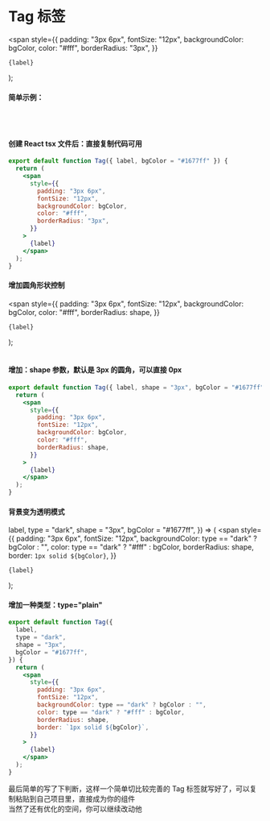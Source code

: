 # Tag 标签

  <span
    style={{
      padding: "3px 6px",
      fontSize: "12px",
      backgroundColor: bgColor,
      color: "#fff",
      borderRadius: "3px",
    }}
  >
    {label}
  </span>
);

#### 简单示例：

<DEUXSTag label="附近地铁" />
<br />
<DEUXSTag label="附近商场" bgColor="#FF9416" />
<br />
<DEUXSTag label="附近学校" bgColor="#000" />

#### 创建 React tsx 文件后：直接复制代码可用

```jsx
export default function Tag({ label, bgColor = "#1677ff" }) {
  return (
    <span
      style={{
        padding: "3px 6px",
        fontSize: "12px",
        backgroundColor: bgColor,
        color: "#fff",
        borderRadius: "3px",
      }}
    >
      {label}
    </span>
  );
}
```

#### 增加圆角形状控制

  <span
    style={{
      padding: "3px 6px",
      fontSize: "12px",
      backgroundColor: bgColor,
      color: "#fff",
      borderRadius: shape,
    }}
  >
    {label}
  </span>
);

<SHAPEXSTag label="三房一厅" shape="100px" />
<br />
<SHAPEXSTag label="五房两厅" bgColor="#FF9416" shape="100px" />
<br />
<SHAPEXSTag label="朝南方向" bgColor="#ff4d4f" shape="100px" />

#### 增加：shape 参数，默认是 3px 的圆角，可以直接 0px

```jsx
export default function Tag({ label, shape = "3px", bgColor = "#1677ff" }) {
  return (
    <span
      style={{
        padding: "3px 6px",
        fontSize: "12px",
        backgroundColor: bgColor,
        color: "#fff",
        borderRadius: shape,
      }}
    >
      {label}
    </span>
  );
}
```

#### 背景变为透明模式

  label,
  type = "dark",
  shape = "3px",
  bgColor = "#1677ff",
}) => (
  <span
    style={{
      padding: "3px 6px",
      fontSize: "12px",
      backgroundColor: type == "dark" ? bgColor : "",
      color: type == "dark" ? "#fff" : bgColor,
      borderRadius: shape,
      border: `1px solid ${bgColor}`,
    }}
  >
    {label}
  </span>
);

<TYPEXSTag label="在岸的对面" type="plain" />
<br />
<TYPEXSTag label="在岸的对面" type="plain" shape="100px" bgColor="#FF9416" />

#### 增加一种类型：type="plain"

```jsx
export default function Tag({
  label,
  type = "dark",
  shape = "3px",
  bgColor = "#1677ff",
}) {
  return (
    <span
      style={{
        padding: "3px 6px",
        fontSize: "12px",
        backgroundColor: type == "dark" ? bgColor : "",
        color: type == "dark" ? "#fff" : bgColor,
        borderRadius: shape,
        border: `1px solid ${bgColor}`,
      }}
    >
      {label}
    </span>
  );
}
```

最后简单的写了下判断，这样一个简单切比较完善的 Tag 标签就写好了，可以复制粘贴到自己项目里，直接成为你的组件<br />
当然了还有优化的空间，你可以继续改动他
